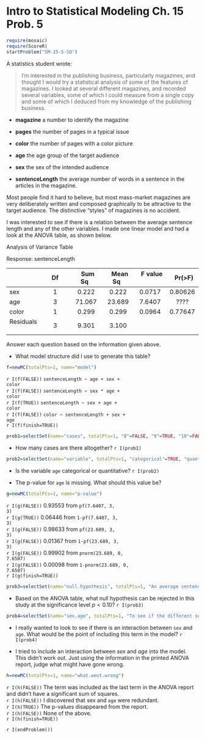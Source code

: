 Intro to Statistical Modeling Ch. 15 Prob. 5
========================================================
```r
require(mosaic)
require(ScoreR)
startProblem("SM-15-5-SD")
```
A statistics student wrote:

> I'm interested in the publishing business, particularly magazines, and thought I would try a statistical analysis of some of the features of magazines.  I looked at several different magazines, and recorded several variables, some of which I could measure from a single copy and some of which I deduced from my knowledge of the publishing business.

* **magazine**  a number to identify the magazine 

* **pages** the number of pages in a typical issue

* **color**  the number of pages with a color picture 

* **age** the age group of the target audience 

* **sex** the sex of the intended audience 

* **sentenceLength** the average number of words in a sentence in the articles in the magazine. 


Most people find it hard to believe, but most mass-market magazines are very deliberately written and composed graphically to be attractive to the target audience.  The distinctive "styles" of magazines is no accident.

I was interested to see if there is a relation between the average sentence length and any of the other variables. I made one linear model and had a look at the ANOVA table, as shown below.


Analysis of Variance Table

Response: sentenceLength    

| | &nbsp; Df &nbsp; | &nbsp; Sum Sq &nbsp; | &nbsp; Mean Sq &nbsp; | &nbsp; F value &nbsp; | &nbsp; Pr(>F) |
|:---|:---:|:---:|:---:|:---:|:---:|
| sex &nbsp; | 1 | 0.222 | 0.222 | 0.0717 | 0.80626 |  
| age | 3 | 71.067 | 23.689 | 7.6407 | ???? |  
| color | 1 | 0.299 | 0.299 | 0.0964 | 0.77647 |  
| Residuals &nbsp; | 3 | 9.301 | 3.100 | | |                 

Answer each question based on the information given above.

* What model structure did I use to generate this table?
```r
f=newMC(totalPts=1, name="model")
```
`r I(f(FALSE))` <code>sentenceLength ~ age + sex + color</code>    
`r I(f(FALSE))` <code>sentenceLength ~ sex * age + color</code>    
`r I(f(TRUE))` <code>sentenceLength ~ sex + age + color</code>    
`r I(f(FALSE))` <code>color ~ sentenceLength + sex + age</code>    
`r I(f(finish=TRUE))`

```r
prob1=selectSet(name="cases", totalPts=1, "8"=FALSE, "9"=TRUE, "10"=FALSE, "No way to tell from the information given."=FALSE)
```
* How many cases are there altogether? `r I(prob1)`

```r
prob2=selectSet(name="variable", totalPts=1, "categorical"=TRUE, "quantitative"=FALSE, "Could be either."=FALSE, "Can't know for sure from the data given."=FALSE)
```
* Is the variable <code>age</code> categorical or quantitative? `r I(prob2)`

* The p-value for <code>age</code> is missing. What should this value be?
```r
g=newMC(totalPts=1, name="p-value")
```
`r I(g(FALSE))` 0.93553 from <code>pf(7.6407, 3, 3)</code>    
`r I(g(TRUE))` 0.06446 from <code>1-pf(7.6407, 3, 3)</code>    
`r I(g(FALSE))` 0.98633 from <code>pf(23.689, 3, 3)</code>    
`r I(g(FALSE))` 0.01367 from <code>1-pf(23.689, 3, 3)</code>    
`r I(g(FALSE))` 0.99902 from <code>pnorm(23.689, 0, 7.6507)</code>    
`r I(g(FALSE))` 0.00098 from <code>1-pnorm(23.689, 0, 7.6507)</code>    
`r I(g(finish=TRUE))`

```r
prob3=selectSet(name="null.hypothesis", totalPts=1, "An average sentence has zero words."=FALSE, "There is no relationship between the number of color pages and the sex of the intended audience."=FALSE, "The number of color pages is not related to the sentence length."=FALSE, "There is no relation between the average number of words per sentence in an article and the age group that the magazine is intended for, after taking sex into account."=TRUE, "None of the above, because there is a different null hypothesis corresponding to each model term in the ANOVA report."=FALSE)
```
* Based on the ANOVA table, what null hypothesis can be rejected in this study at the significance level $p<0.10$? `r I(prob3)`

```r
prob4=selectSet(name="sex.age", totalPts=1, "To see if the different sexes have a different distribution of age groups."=FALSE, "To see if there is a difference in average sentence length between magazines for females and males."=FALSE, "To see if magazines for different age groups are targeted to different sexes."=FALSE, "To see if the difference in average sentence length between magazines for females and males changes from one age group to another."=TRUE)
```
* I really wanted to look to see if there is an interaction between <code>sex</code> and <code>age</code>.  What would be the point of including this term in the model? `r I(prob4)`

* I tried to include an interaction between *sex* and *age* into the model.  This didn't work out.  Just using the information in the printed ANOVA report, judge what might have gone wrong.  
```r
h=newMC(totalPts=1, name="what.went.wrong")
```
`r I(h(FALSE))` The term was included as the last term in the ANOVA report and
didn't have a significant sum of squares.    
`r I(h(FALSE))` I discovered that <cod>sex</code> and <code>age</code> were
redundant.    
`r I(h(TRUE))` The p-values disappeared from the report.    
`r I(h(FALSE))` None of the above.    
`r I(h(finish=TRUE))`

`r I(endProblem())`
